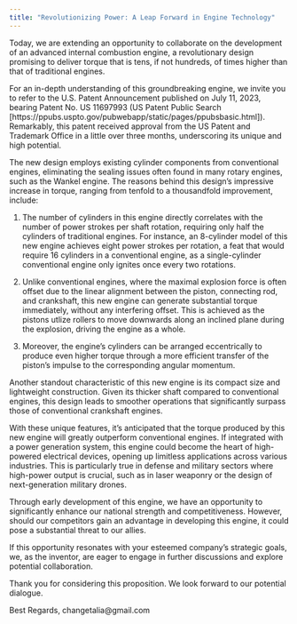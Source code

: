 ```yaml
---
title: "Revolutionizing Power: A Leap Forward in Engine Technology"
---
```


Today, we are extending an opportunity to collaborate on the development of an advanced internal combustion engine, a revolutionary design promising to deliver torque that is tens, if not hundreds, of times higher than that of traditional engines.

For an in-depth understanding of this groundbreaking engine, we invite you to refer to the U.S. Patent Announcement published on July 11, 2023, bearing Patent No. US 11697993 (US Patent Public Search [https://ppubs.uspto.gov/pubwebapp/static/pages/ppubsbasic.html]). Remarkably, this patent received approval from the US Patent and Trademark Office in a little over three months, underscoring its unique and high potential.

The new design employs existing cylinder components from conventional engines, eliminating the sealing issues often found in many rotary engines, such as the Wankel engine. The reasons behind this design's impressive increase in torque, ranging from tenfold to a thousandfold improvement, include:

1) The number of cylinders in this engine directly correlates with the number of power strokes per shaft rotation, requiring only half the cylinders of traditional engines. For instance, an 8-cylinder model of this new engine achieves eight power strokes per rotation, a feat that would require 16 cylinders in a conventional engine, as a single-cylinder conventional engine only ignites once every two rotations.

2) Unlike conventional engines, where the maximal explosion force is often offset due to the linear alignment between the piston, connecting rod, and crankshaft, this new engine can generate substantial torque immediately, without any interfering offset. This is achieved as the pistons utlize rollers to move downwards along an inclined plane during the explosion, driving the engine as a whole.

3) Moreover, the engine's cylinders can be arranged eccentrically to produce even higher torque through a more efficient transfer of the piston’s impulse to the corresponding angular momentum.

Another standout characteristic of this new engine is its compact size and lightweight construction. Given its thicker shaft compared to conventional engines, this design leads to smoother operations that significantly surpass those of conventional crankshaft engines.

With these unique features, it's anticipated that the torque produced by this new engine will greatly outperform conventional engines. If integrated with a power generation system, this engine could become the heart of high-powered electrical devices, opening up limitless applications across various industries. This is particularly true in defense and military sectors where high-power output is crucial, such as in laser weaponry or the design of next-generation military drones.

Through early development of this engine, we have an opportunity to significantly enhance our national strength and competitiveness. However, should our competitors gain an advantage in developing this engine, it could pose a substantial threat to our allies.


If this opportunity resonates with your esteemed company's strategic goals, we, as the inventor, are eager to engage in further discussions and explore potential collaboration.

Thank you for considering this proposition. We look forward to our potential dialogue.


Best Regards,
changetalia@gmail.com
